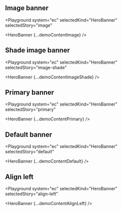 

## Image banner

<Playground
  system="ec"
  selectedKind="HeroBanner"
  selectedStory="image"
>
  <HeroBanner {...demoContentImage} />
</Playground>

## Shade image banner

<Playground
  system="ec"
  selectedKind="HeroBanner"
  selectedStory="image-shade"
>
  <HeroBanner {...demoContentImageShade} />
</Playground>

## Primary banner

<Playground
  system="ec"
  selectedKind="HeroBanner"
  selectedStory="primary"
>
  <HeroBanner {...demoContentPrimary} />
</Playground>

## Default banner

<Playground
  system="ec"
  selectedKind="HeroBanner"
  selectedStory="default"
>
  <HeroBanner {...demoContentDefault} />
</Playground>

## Align left

<Playground
  system="ec"
  selectedKind="HeroBanner"
  selectedStory="align-left"
>
  <HeroBanner {...demoContentAlignLeft} />
</Playground>
